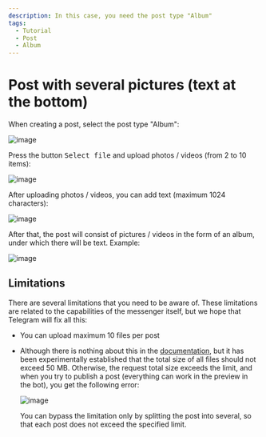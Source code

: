 ```yaml
---
description: In this case, you need the post type "Album"
tags:
  - Tutorial
  - Post
  - Album
---
```


# Post with several pictures (text at the bottom)

When creating a post, select the post type "Album":

![image](https://user-images.githubusercontent.com/24430718/107145012-e3cb0c80-694f-11eb-8d73-db5f1c37a1f2.png)

<!-- markdownlint-disable-next-line MD033 -->
Press the button <kbd>Select file</kbd> and upload photos / videos (from 2 to 10 items):

![image](https://user-images.githubusercontent.com/24430718/107145027-01987180-6950-11eb-84b9-194a76ac3283.png)

After uploading photos / videos, you can add text (maximum 1024 characters):

![image](https://user-images.githubusercontent.com/24430718/107145037-137a1480-6950-11eb-9c71-467f725f26d3.png)

After that, the post will consist of pictures / videos in the form of an album, under which there will be text. Example:

![image](https://user-images.githubusercontent.com/24430718/107145046-1ffe6d00-6950-11eb-9f01-db18b3386656.png)

## Limitations

There are several limitations that you need to be aware of. These limitations are related to the capabilities of the messenger itself, but we hope that Telegram will fix all this:

* You can upload maximum 10 files per post

* Although there is nothing about this in the [documentation](https://core.telegram.org/bots/api#sendmediagroup), but it has been experimentally established that the total size of all files should not exceed 50 MB. Otherwise, the request total size exceeds the limit, and when you try to publish a post (everything can work in the preview in the bot), you get the following error:

  ![image](https://user-images.githubusercontent.com/24430718/131265380-c51aba6e-189d-45b0-bb81-fe33f6faaed5.png)

  You can bypass the limitation only by splitting the post into several, so that each post does not exceed the specified limit.
